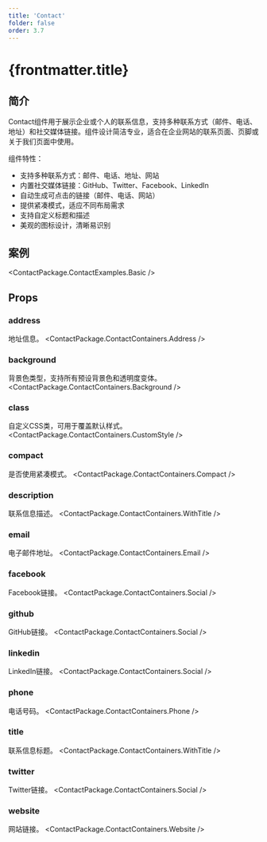 ```yaml
---
title: 'Contact'
folder: false
order: 3.7
---
```



# {frontmatter.title}

## 简介

Contact组件用于展示企业或个人的联系信息，支持多种联系方式（邮件、电话、地址）和社交媒体链接。组件设计简洁专业，适合在企业网站的联系页面、页脚或关于我们页面中使用。

组件特性：

- 支持多种联系方式：邮件、电话、地址、网站
- 内置社交媒体链接：GitHub、Twitter、Facebook、LinkedIn
- 自动生成可点击的链接（邮件、电话、网站）
- 提供紧凑模式，适应不同布局需求
- 支持自定义标题和描述
- 美观的图标设计，清晰易识别

## 案例

<ContactPackage.ContactExamples.Basic />

## Props

### address
地址信息。
<ContactPackage.ContactContainers.Address />

### background
背景色类型，支持所有预设背景色和透明度变体。
<ContactPackage.ContactContainers.Background />

### class
自定义CSS类，可用于覆盖默认样式。
<ContactPackage.ContactContainers.CustomStyle />

### compact
是否使用紧凑模式。
<ContactPackage.ContactContainers.Compact />

### description
联系信息描述。
<ContactPackage.ContactContainers.WithTitle />

### email
电子邮件地址。
<ContactPackage.ContactContainers.Email />

### facebook
Facebook链接。
<ContactPackage.ContactContainers.Social />

### github
GitHub链接。
<ContactPackage.ContactContainers.Social />

### linkedin
LinkedIn链接。
<ContactPackage.ContactContainers.Social />

### phone
电话号码。
<ContactPackage.ContactContainers.Phone />

### title
联系信息标题。
<ContactPackage.ContactContainers.WithTitle />

### twitter
Twitter链接。
<ContactPackage.ContactContainers.Social />

### website
网站链接。
<ContactPackage.ContactContainers.Website />
